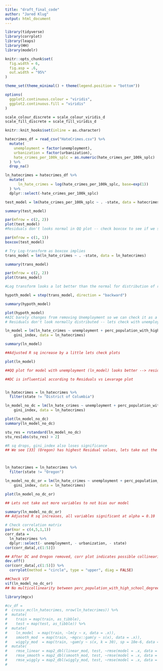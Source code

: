 ```yaml
---
title: "draft_final_code"
author: "Jared Klug"
output: html_document
---
```


```r
library(tidyverse)
library(corrplot)
library(leaps)
library(HH)
library(modelr)

knitr::opts_chunk$set(
  fig.width = 6,
  fig.asp = .6,
  out.width = "95%"
)

theme_set(theme_minimal() + theme(legend.position = "bottom"))

options(
  ggplot2.continuous.colour = "viridis",
  ggplot2.continuous.fill = "viridis"
)

scale_colour_discrete = scale_colour_viridis_d
scale_fill_discrete = scale_fill_viridis_d

knitr::knit_hooks$set(inline = as.character)
```

```r
hatecrimes_df = read_csv("HateCrimes.csv") %>% 
  mutate(
    unemployment = factor(unemployment),
    urbanization = factor(urbanization),
    hate_crimes_per_100k_splc = as.numeric(hate_crimes_per_100k_splc)
  ) %>% 
  drop_na()

ln_hatecrimes = hatecrimes_df %>% 
  mutate(
      ln_hate_crimes = log(hate_crimes_per_100k_splc, base=exp(1))
  ) %>% 
  dplyr::select(-hate_crimes_per_100k_splc)
```

```r


test_model = lm(hate_crimes_per_100k_splc ~ . -state, data = hatecrimes_df)

summary(test_model)

par(mfrow = c(2, 2))
plot(test_model)
#Residuals don't looks normal in QQ plot -- check boxcox to see if we should transform

par(mfrow = c(1, 1))
boxcox(test_model)

# Try Log-transform as boxcox implies
trans_model = lm(ln_hate_crimes ~ . -state, data = ln_hatecrimes)

summary(trans_model)

par(mfrow = c(2, 2))
plot(trans_model)

#Log transform looks a lot better than the normal for distribution of residuals

```

```r
hypoth_model = step(trans_model, direction = "backward")

summary(hypoth_model)

plot(hypoth_model)
#AIC barely changes from removing Unemployment so we can check it as a covariate lets compare both
# Residuals don't look normally distributed -- lets check with unemployment

ln_model = lm(ln_hate_crimes ~ unemployment + perc_population_with_high_school_degree + 
    gini_index, data = ln_hatecrimes)

summary(ln_model)

##Adjusted R sq increase by a little lets check plots

plot(ln_model)

##QQ plot for model with unemployment (ln_model) looks better --> residuals have more normal distritubtion
```

```r

##DC is influential according to Residuals vs Levarage plot


ln_hatecrimes = ln_hatecrimes %>% 
  filter(state != "District of Columbia")

ln_model_no_dc = lm(ln_hate_crimes ~ unemployment + perc_population_with_high_school_degree + 
    gini_index, data = ln_hatecrimes)

plot(ln_model_no_dc)
summary(ln_model_no_dc)

stu_res = rstandard(ln_model_no_dc)
stu_res[abs(stu_res) > 2]

#R sq drops, gini_index also loses significance
## We see [33] (Oregon) has highest Residual values, lets take out the outlier



ln_hatecrimes = ln_hatecrimes %>% 
  filter(state != "Oregon")

ln_model_no_dc_or = lm(ln_hate_crimes ~ unemployment + perc_population_with_high_school_degree + 
    gini_index, data = ln_hatecrimes)

plot(ln_model_no_dc_or)

## Lets not take out more variables to not bias our model

summary(ln_model_no_dc_or)
## Adjusted R sq increases, all variables significant at alpha = 0.10

# Check correlation matrix
par(mar = c(4,5,1,1))
corr_data = 
  ln_hatecrimes %>% 
  dplyr::select(- unemployment, - urbanization, - state)
cor(corr_data[,c(1:5)])

## After DC and Oregon removed, corr plot indicates possible collinearity between gini_index and perc_population_with_high_school_degree
dev.off()
cor(corr_data[,c(1:5)]) %>%  
  corrplot(method = "circle", type = "upper", diag = FALSE)

##Check VIF
vif(ln_model_no_dc_or)
## No multicollinearity between perc_population_with_high_school_degree and gini_index
```

```r
library(mgcv)

#cv_df = 
#  crossv_mc(ln_hatecrimes, nrow(ln_hatecrimes)) %>% 
#  mutate(
#    train = map(train, as_tibble),
#    test = map(test, as_tibble)) %>% 
#  mutate(
#    ln_model  = map(train, ~lm(y ~ x, data = .x)),
#    smooth_mod  = map(train, ~mgcv::gam(y ~ s(x), data = .x)),
#    wiggly_mod  = map(train, ~gam(y ~ s(x, k = 30), sp = 10e-6, data = .x))) %>% 
#  mutate(
#    rmse_linear = map2_dbl(linear_mod, test, ~rmse(model = .x, data = .y)),
#    rmse_smooth = map2_dbl(smooth_mod, test, ~rmse(model = .x, data = .y)),
#    rmse_wiggly = map2_dbl(wiggly_mod, test, ~rmse(model = .x, data = .y)))
#
```
